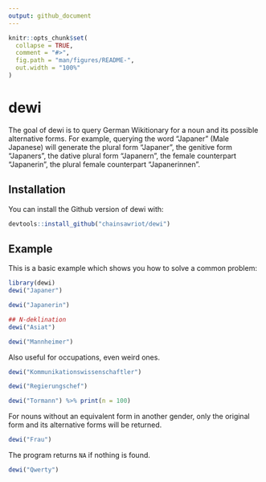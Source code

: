 ```yaml
---
output: github_document
---
```


<!-- README.md is generated from README.Rmd. Please edit that file -->

```r
knitr::opts_chunk$set(
  collapse = TRUE,
  comment = "#>",
  fig.path = "man/figures/README-",
  out.width = "100%"
)
```

# dewi

<!-- badges: start -->
<!-- badges: end -->

The goal of dewi is to query German Wikitionary for a noun and its possible alternative forms. For example, querying the word "Japaner" (Male Japanese) will generate the plural form "Japaner", the genitive form "Japaners", the dative plural form "Japanern", the female counterpart "Japanerin", the plural female counterpart "Japanerinnen".

## Installation

You can install the Github version of dewi with:

``` r
devtools::install_github("chainsawriot/dewi")
```

## Example

This is a basic example which shows you how to solve a common problem:

```r
library(dewi)
dewi("Japaner")
```

```r
dewi("Japanerin")
```

```r
## N-deklination
dewi("Asiat")
```

```r
dewi("Mannheimer")
```

Also useful for occupations, even weird ones.

```r
dewi("Kommunikationswissenschaftler")
```


```r
dewi("Regierungschef")
```

```r
dewi("Tormann") %>% print(n = 100)
```

For nouns without an equivalent form in another gender, only the original form and its alternative forms will be returned.

```r
dewi("Frau")
```

The program returns `NA` if nothing is found.

```r
dewi("Qwerty")
```
